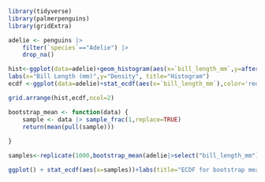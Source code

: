 ```r
library(tidyverse)
library(palmerpenguins)
library(gridExtra)
```

```r
adelie <- penguins |> 
    filter(`species`=="Adelie") |>
    drop_na()
```

```r
hist<-ggplot(data=adelie)+geom_histogram(aes(x=`bill_length_mm`,y=after_stat(density)),binwidth=.2,color='white',fill='blue',alpha=.5)+
labs(x="Bill Length (mm)",y="Density", title="Histogram")
ecdf <-ggplot(data=adelie)+stat_ecdf(aes(x=`bill_length_mm`),color='red')+labs(x="Bill Length (mm)",y="Cumulative Density", title="ECDF")

grid.arrange(hist,ecdf,ncol=2)
```

```r
bootstrap_mean <- function(data) {
    sample <- data |> sample_frac(1,replace=TRUE)
    return(mean(pull(sample)))
    
}

samples<-replicate(1000,bootstrap_mean(adelie|>select("bill_length_mm")))
```

```r
ggplot() + stat_ecdf(aes(x=samples))+labs(title="ECDF for bootstrap means",x="Sample Mean", y="Quantile")
```
